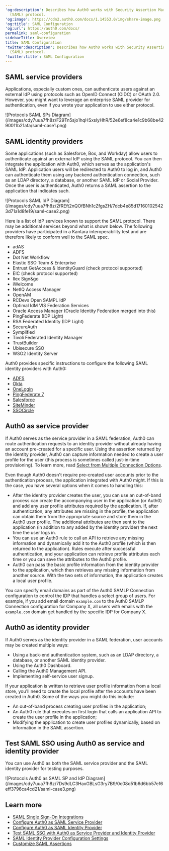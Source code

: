 ---
'og:description': Describes how Auth0 works with Security Assertion Markup Language
  (SAML) protocol.
'og:image': https://cdn2.auth0.com/docs/1.14553.0/img/share-image.png
'og:title': SAML Configuration
'og:url': https://auth0.com/docs/
permalink: saml-configuration
sidebarTitle: Overview
title: SAML Configuration
'twitter:description': Describes how Auth0 works with Security Assertion Markup Language
  (SAML) protocol.
'twitter:title': SAML Configuration
---
## SAML service providers

Applications, especially custom ones, can authenticate users against an external <Tooltip tip="Identity Provider (IdP): Service that stores and manages digital identities." cta="View Glossary" href="/docs/glossary?term=IdP">IdP</Tooltip> using protocols such as <Tooltip tip="OpenID: Open standard for authentication that allows applications to verify users' identities without collecting and storing login information." cta="View Glossary" href="/docs/glossary?term=OpenID">OpenID</Tooltip> Connect (OIDC) or <Tooltip tip="OpenID: Open standard for authentication that allows applications to verify users' identities without collecting and storing login information." cta="View Glossary" href="/docs/glossary?term=OAuth+2.0">OAuth 2.0</Tooltip>. However, you might want to leverage an enterprise <Tooltip tip="Security Assertion Markup Language (SAML): Standardized protocol allowing two parties to exchange authentication information without a password." cta="View Glossary" href="/docs/glossary?term=SAML">SAML</Tooltip> provider for authentication, even if you wrote your application to use either protocol.

<Frame>![Protocols SAML SPs Diagram](/images/cdy7uua7fh8z/F29Tn5sjo1hqHSxslyHhR/52e6ef8ca4e1c9b68be4290011b21afa/saml-case1.png)</Frame>

## SAML identity providers

Some applications (such as Salesforce, Box, and Workday) allow users to authenticate against an external IdP using the SAML protocol. You can then integrate the application with Auth0, which serves as the application's SAML IdP. Application users will be redirected to Auth0 to log in, and Auth0 can authenticate them using any backend authentication connection, such as an LDAP directory, a database, or another SAML IdP or Social Provider. Once the user is authenticated, Auth0 returns a SAML assertion to the application that indicates such.

<Frame>![Protocols SAML IdP Diagram](/images/cdy7uua7fh8z/2fREft2nQOfBNh1cZfgsZH/7dcb4e85d171601025423d71a1d8fe19/saml-case2.png)</Frame>

Here is a list of IdP services known to support the SAML protocol. There may be additional services beyond what is shown below. The following providers have participated in a Kantara interoperability test and are therefore likely to conform well to the SAML spec.

* adAS
* ADFS
* Dot Net Workflow
* Elastic <Tooltip tip="Single Sign-On (SSO): Service that, after a user logs into one applicaton, automatically logs that user in to other applications." cta="View Glossary" href="/docs/glossary?term=SSO">SSO</Tooltip> Team & Enterprise
* Entrust GetAccess & IdentityGuard (check protocol supported)
* EIC (check protocol supported)
* Ilex Sign&go
* iWelcome
* NetIQ Access Manager
* OpenAM
* RCDevs Open SAMPL IdP
* Optimal IdM VIS Federation Services
* Oracle Access Manager (Oracle Identity Federation merged into this)
* PingFederate (IDP Light)
* RSA Federated Identity (IDP Light)
* SecureAuth
* Symplified
* Tivoli Federated Identity Manager
* TrustBuilder
* Ubisecure SSO
* WSO2 Identity Server

Auth0 provides specific instructions to configure the following SAML identity providers with Auth0:

* [ADFS](/docs/authenticate/protocols/saml/saml-sso-integrations/configure-auth0-saml-service-provider/configure-adfs-saml-connections)
* [Okta](/docs/authenticate/protocols/saml/saml-sso-integrations/configure-auth0-saml-service-provider/configure-okta-as-saml-identity-provider)
* [OneLogin](/docs/authenticate/protocols/saml/saml-sso-integrations/configure-auth0-saml-service-provider/configure-onelogin-as-saml-identity-provider)
* [PingFederate 7](/docs/authenticate/protocols/saml/saml-sso-integrations/configure-auth0-saml-service-provider/configure-pingfederate-as-saml-identity-provider)
* [Salesforce](/docs/authenticate/protocols/saml/saml-sso-integrations/configure-auth0-saml-service-provider/configure-salesforce-as-saml-identity-provider)
* [SiteMinder](/docs/authenticate/protocols/saml/saml-sso-integrations/configure-auth0-saml-service-provider/configure-siteminder-as-saml-identity-provider)
* [SSOCircle](/docs/authenticate/protocols/saml/saml-sso-integrations/configure-auth0-saml-service-provider/configure-ssocircle-as-saml-identity-provider)

## Auth0 as service provider

If Auth0 serves as the service provider in a SAML federation, Auth0 can route authentication requests to an identity provider without already having an account pre-created for a specific user. Using the assertion returned by the identity provider, Auth0 can capture information needed to create a user profile for the user (this process is sometimes called just-in-time provisioning). To learn more, read [Select from Multiple Connection Options](/docs/libraries/lock/selecting-from-multiple-connection-options).

Even though Auth0 doesn't require pre-created user accounts prior to the authentication process, the application integrated with Auth0 might. If this is the case, you have several options when it comes to handling this:

* After the identity provider creates the user, you can use an out-of-band process can create the accompanying user in the application (or Auth0) and add any user profile attributes required by the application. If, after authentication, any attributes are missing in the profile, the application can obtain them from the appropriate source and store them in the Auth0 user profile. The additional attributes are then sent to the application (in addition to any added by the identity provider) the next time the user logs in.
* You can use an Auth0 rule to call an API to retrieve any missing information and dynamically add it to the Auth0 profile (which is then returned to the application). Rules execute after successful authentication, and your application can retrieve profile attributes each time or you can save the attributes to the Auth0 profile.
* Auth0 can pass the basic profile information from the identity provider to the application, which then retrieves any missing information from another source. With the two sets of information, the application creates a local user profile.

You can specify email domains as part of the Auth0 SAMLP Connection configuration to control the IDP that handles a select group of users. For example, if you add email domain `example.com` to the Auth0 SAMLP Connection configuration for Company X, all users with emails with the `example.com` domain get handled by the specific IDP for Company X.

## Auth0 as identity provider

If Auth0 serves as the identity provider in a SAML federation, user accounts may be created multiple ways:

* Using a back-end authentication system, such as an LDAP directory, a database, or another SAML identity provider.
* Using the <Tooltip tip="Auth0 Dashboard: Auth0's main product to configure your services." cta="View Glossary" href="/docs/glossary?term=Auth0+Dashboard">Auth0 Dashboard</Tooltip>.
* Calling the Auth0 <Tooltip tip="Management API: A product to allow customers to perform administrative tasks." cta="View Glossary" href="/docs/glossary?term=Management+API">Management API</Tooltip>.
* Implementing self-service user signup.

If your application is written to retrieve user profile information from a local store, you'll need to create the local profile after the accounts have been created in Auth0. Some of the ways you might do this include:

* An out-of-band process creating user profiles in the application;
* An Auth0 rule that executes on first login that calls an application API to create the user profile in the application;
* Modifying the application to create user profiles dynamically, based on information in the SAML assertion.

## Test SAML SSO using Auth0 as service and identity provider

You can use Auth0 as both the SAML service provider and the SAML identity provider for testing purposes.

<Frame>![Protocols Auth0 as SAML SP and IdP Diagram](/images/cdy7uua7fh8z/7Ds9dLC3HaxGBLsG3ry7B9/0c08d51b6d6bb57ef6eff3796ca4cd21/saml-case3.png)</Frame>

## Learn more

* [SAML Single Sign-On Integrations](/docs/authenticate/protocols/saml/saml-sso-integrations)
* [Configure Auth0 as SAML Service Provider](/docs/authenticate/protocols/saml/saml-sso-integrations/configure-auth0-saml-service-provider)
* [Configure Auth0 as SAML Identity Provider](/docs/authenticate/single-sign-on/outbound-single-sign-on/configure-auth0-saml-identity-provider)
* [Test SAML SSO with Auth0 as Service Provider and Identity Provider](/docs/authenticate/protocols/saml/saml-configuration/configure-auth0-as-service-and-identity-provider)
* [SAML Identity Provider Configuration Settings](/docs/authenticate/protocols/saml/saml-identity-provider-configuration-settings)
* [Customize SAML Assertions](/docs/authenticate/protocols/saml/saml-configuration/customize-saml-assertions)